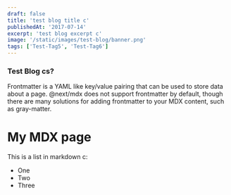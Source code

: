 ```yaml
---
draft: false
title: 'test blog title c'
publishedAt: '2017-07-14'
excerpt: 'test blog excerpt c'
image: '/static/images/test-blog/banner.png'
tags: ['Test-Tag5', 'Test-Tag6']
---
```


### Test Blog cs?

Frontmatter is a YAML like key/value pairing that can be used to store data about a page. @next/mdx does not support frontmatter by default, though there are many solutions for adding frontmatter to your MDX content, such as gray-matter.

# My MDX page

This is a list in markdown c:

- One
- Two
- Three
